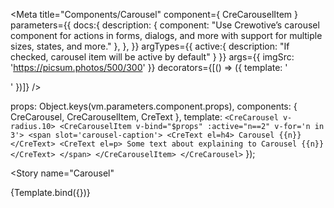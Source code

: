 

<Meta title="Components/Carousel" component={ CreCarouselItem }
  parameters={{
    docs:{
      description: {
        component: "Use Crewotive’s carousel component for actions in forms, dialogs, and more with support for multiple sizes, states, and more."
      },
    },
  }}
  argTypes={{
    active:{
      description: "If checked, carousel item will be active by default"
    }
  }}
  args={{
    imgSrc: 'https://picsum.photos/500/300'
  }}
  decorators={[() => ({ template: '<div class="mt-2"><story/></div>' })]}
  />

  props: Object.keys(vm.parameters.component.props),
  components: { CreCarousel, CreCarouselItem, CreText },
  template: `
    <CreCarousel v-radius.10>
      <CreCarouselItem v-bind="$props" :active="n==2" v-for='n in 3'>
        <span slot='carousel-caption'>
          <CreText el=h4>
            Carousel {{n}}
          </CreText>
          <CreText el=p>
            Some text about explaining to Carousel {{n}}
          </CreText>
        </span>
      </CreCarouselItem>
    </CreCarousel>
    `
});

<div className="d-none">

<Story
    name="Carousel"
>
{Template.bind({})}
</Story>

</div>


<Title/>
<SubTitle/>
<Description/>

<div className="row">
  <div className="col">
    <Primary/>
  </div>
  <div className="col">
    <ArgsTable story="Carousel" />
  </div>
</div>

### SASS
#### Variables
```SCSS
$carousel-control-color:             $white;
$carousel-control-width:             15%;
$carousel-control-opacity:           .5;
$carousel-control-hover-opacity:     .9;
$carousel-control-transition:        opacity .15s ease;

$carousel-indicator-width:           30px;
$carousel-indicator-height:          3px;
$carousel-indicator-hit-area-height: 10px;
$carousel-indicator-spacer:          3px;
$carousel-indicator-opacity:         .5;
$carousel-indicator-active-bg:       $white;
$carousel-indicator-active-opacity:  1;
$carousel-indicator-transition:      opacity .6s ease;

$carousel-caption-width:             70%;
$carousel-caption-color:             $white;
$carousel-caption-padding-y:         1.25rem;
$carousel-caption-spacer:            1.25rem;

$carousel-control-icon-width:        2rem;

$carousel-control-prev-icon-bg:      url("data:image/svg+xml,<svg xmlns='http://www.w3.org/2000/svg' viewBox='0 0 16 16' fill='#{$carousel-control-color}'><path d='M11.354 1.646a.5.5 0 0 1 0 .708L5.707 8l5.647 5.646a.5.5 0 0 1-.708.708l-6-6a.5.5 0 0 1 0-.708l6-6a.5.5 0 0 1 .708 0z'/></svg>");
$carousel-control-next-icon-bg:      url("data:image/svg+xml,<svg xmlns='http://www.w3.org/2000/svg' viewBox='0 0 16 16' fill='#{$carousel-control-color}'><path d='M4.646 1.646a.5.5 0 0 1 .708 0l6 6a.5.5 0 0 1 0 .708l-6 6a.5.5 0 0 1-.708-.708L10.293 8 4.646 2.354a.5.5 0 0 1 0-.708z'/></svg>");

$carousel-transition-duration:       .6s;
$carousel-transition:                transform $carousel-transition-duration ease-in-out; // Define transform transition first if using multiple transitions (e.g., `transform 2s ease, opacity .5s ease-out`)

$carousel-dark-indicator-active-bg:  $black;
$carousel-dark-caption-color:        $black;
$carousel-dark-control-icon-filter:  invert(1) grayscale(100);
```

<Stories/>